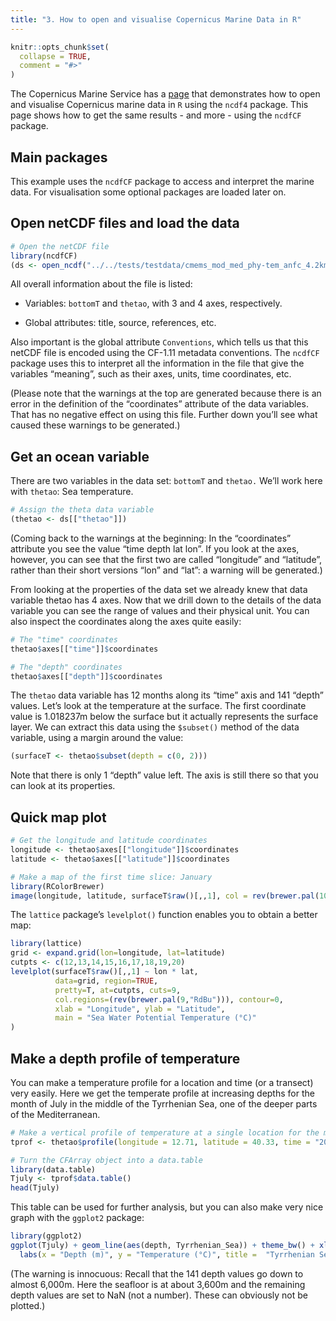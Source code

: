 ```yaml
---
title: "3. How to open and visualise Copernicus Marine Data in R"
---
```


```r
knitr::opts_chunk$set(
  collapse = TRUE,
  comment = "#>"
)
```

The Copernicus Marine Service has a [page](https://help.marine.copernicus.eu/en/articles/5040824-how-to-open-and-visualize-copernicus-marine-data-in-r) that demonstrates how to open and visualise Copernicus marine data in `R` using the `ncdf4` package. This page shows how to get the same results - and more - using the `ncdfCF` package.

## Main packages

This example uses the `ncdfCF` package to access and interpret the marine data. For visualisation some optional packages are loaded later on.

## Open netCDF files and load the data
```r
# Open the netCDF file
library(ncdfCF)
(ds <- open_ncdf("../../tests/testdata/cmems_mod_med_phy-tem_anfc_4.2km_P1M-m_1748594717636.nc"))
```

All overall information about the file is listed:

  - Variables: `bottomT` and `thetao`, with 3 and 4 axes, respectively.
  
  - Global attributes: title, source, references, etc.

Also important is the global attribute `Conventions`, which tells us that this netCDF file is encoded using the CF-1.11 metadata conventions. The `ncdfCF` package uses this to interpret all the information in the file that give the variables "meaning", such as their axes, units, time coordinates, etc.

(Please note that the warnings at the top are generated because there is an error in the definition of the "coordinates" attribute of the data variables. That has no negative effect on using this file. Further down you'll see what caused these warnings to be generated.)

## Get an ocean variable

There are two variables in the data set: `bottomT` and `thetao.` We'll work here with `thetao`: Sea temperature.

```r
# Assign the theta data variable
(thetao <- ds[["thetao"]])
```

(Coming back to the warnings at the beginning: In the "coordinates" attribute you see the value "time depth lat lon". If you look at the axes, however, you can see that the first two are called "longitude" and "latitude", rather than their short versions "lon" and "lat": a warning will be generated.)

From looking at the properties of the data set we already knew that data variable thetao has 4 axes. Now that we drill down to the details of the data variable you can see the range of values and their physical unit. You can also inspect the coordinates along the axes quite easily:

```r
# The "time" coordinates
thetao$axes[["time"]]$coordinates

# The "depth" coordinates
thetao$axes[["depth"]]$coordinates
```

The `thetao` data variable has 12 months along its "time" axis and 141 "depth" values. Let's look at the temperature at the surface. The first coordinate value is 1.018237m below the surface but it actually represents the surface layer. We can extract this data using the `$subset()` method of the data variable, using a margin around the value:

```r
(surfaceT <- thetao$subset(depth = c(0, 2)))
```

Note that there is only 1 "depth" value left. The axis is still there so that you can look at its properties.

## Quick map plot

```r
# Get the longitude and latitude coordinates
longitude <- thetao$axes[["longitude"]]$coordinates
latitude <- thetao$axes[["latitude"]]$coordinates

# Make a map of the first time slice: January
library(RColorBrewer)
image(longitude, latitude, surfaceT$raw()[,,1], col = rev(brewer.pal(10, "RdBu")))
```

The `lattice` package's `levelplot()` function enables you to obtain a better map:

```r
library(lattice)
grid <- expand.grid(lon=longitude, lat=latitude)
cutpts <- c(12,13,14,15,16,17,18,19,20)
levelplot(surfaceT$raw()[,,1] ~ lon * lat,
          data=grid, region=TRUE,
          pretty=T, at=cutpts, cuts=9,
          col.regions=(rev(brewer.pal(9,"RdBu"))), contour=0,
          xlab = "Longitude", ylab = "Latitude",
          main = "Sea Water Potential Temperature (°C)"
)
```

## Make a depth profile of temperature

You can make a temperature profile for a location and time (or a transect) very easily. Here we get the temperate profile at increasing depths for the month of July in the middle of the Tyrrhenian Sea, one of the deeper parts of the Mediterranean.

```r
# Make a vertical profile of temperature at a single location for the month of July 2024
tprof <- thetao$profile(longitude = 12.71, latitude = 40.33, time = "2024-07-01", .names = "Tyrrhenian_Sea")

# Turn the CFArray object into a data.table
library(data.table)
Tjuly <- tprof$data.table()
head(Tjuly)
```

This table can be used for further analysis, but you can also make very nice graph with the `ggplot2` package:

```r
library(ggplot2)
ggplot(Tjuly) + geom_line(aes(depth, Tyrrhenian_Sea)) + theme_bw() + xlim(0, 4000) + 
  labs(x = "Depth (m)", y = "Temperature (°C)", title =  "Tyrrhenian Sea", subtitle = "Location: 12.71E - 40.33N  Month: July 2024")
```

(The warning is innocuous: Recall that the 141 depth values go down to almost 6,000m. Here the seafloor is at about 3,600m and the remaining depth values are set to NaN (not a number). These can obviously not be plotted.)
